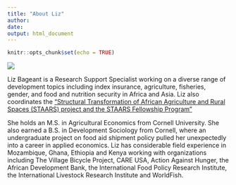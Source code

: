 ```yaml
---
title: "About Liz"
author: 
date: 
output: html_document
---
```


```r
knitr::opts_chunk$set(echo = TRUE)
```

![](images/palouse.jpg)

Liz Bageant is a Research Support Specialist working on a diverse range of development topics including index insurance, agriculture, fisheries, gender, and food and nutrition security in Africa and Asia. Liz also coordinates the ["Structural Transformation of African Agriculture and Rural Spaces (STAARS) project and the STAARS Fellowship Program"](http://barrett.dyson.cornell.edu/staars/index.html)

She holds an M.S. in Agricultural Economics from Cornell University. She also earned a B.S. in Development Sociology from Cornell, where an undergraduate project on food aid shipment policy pulled her unexpectedly into a career in applied economics. Liz has considerable field experience in Mozambique, Ghana, Ethiopia and Kenya working with organizations including The Village Bicycle Project, CARE USA, Action Against Hunger, the African Development Bank, the International Food Policy Research Institute, the International Livestock Research Institute and WorldFish.